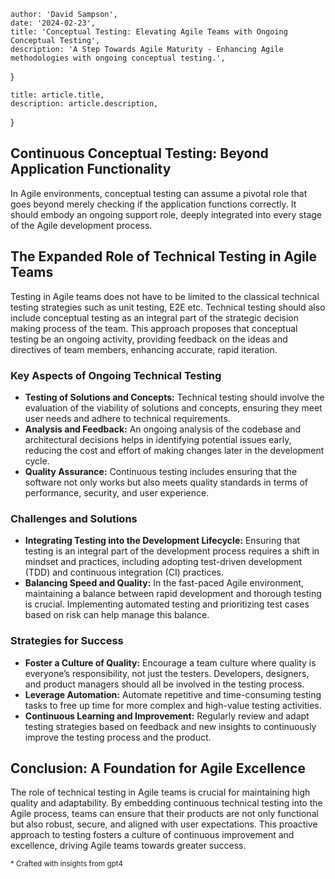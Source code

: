 
    author: 'David Sampson',
    date: '2024-02-23',
    title: 'Conceptual Testing: Elevating Agile Teams with Ongoing Conceptual Testing',
    description: 'A Step Towards Agile Maturity - Enhancing Agile methodologies with ongoing conceptual testing.',
}

    title: article.title,
    description: article.description,
}


## Continuous Conceptual Testing: Beyond Application Functionality

In Agile environments, conceptual testing can assume a pivotal role that goes beyond merely checking if the application functions correctly. It should embody an ongoing support role, deeply integrated into every stage of the Agile development process.

## The Expanded Role of Technical Testing in Agile Teams

Testing in Agile teams does not have to be limited to the classical technical testing strategies such as unit testing, E2E etc. Technical testing should also include conceptual testing as an integral part of the strategic decision making process of the team. This approach proposes that conceptual testing be an ongoing activity, providing feedback on the ideas and directives of team members, enhancing accurate, rapid iteration.

### Key Aspects of Ongoing Technical Testing

- **Testing of Solutions and Concepts:** Technical testing should involve the evaluation of the viability of solutions and concepts, ensuring they meet user needs and adhere to technical requirements.
- **Analysis and Feedback:** An ongoing analysis of the codebase and architectural decisions helps in identifying potential issues early, reducing the cost and effort of making changes later in the development cycle.
- **Quality Assurance:** Continuous testing includes ensuring that the software not only works but also meets quality standards in terms of performance, security, and user experience.

### Challenges and Solutions

- **Integrating Testing into the Development Lifecycle:** Ensuring that testing is an integral part of the development process requires a shift in mindset and practices, including adopting test-driven development (TDD) and continuous integration (CI) practices.
- **Balancing Speed and Quality:** In the fast-paced Agile environment, maintaining a balance between rapid development and thorough testing is crucial. Implementing automated testing and prioritizing test cases based on risk can help manage this balance.

### Strategies for Success

- **Foster a Culture of Quality:** Encourage a team culture where quality is everyone’s responsibility, not just the testers. Developers, designers, and product managers should all be involved in the testing process.
- **Leverage Automation:** Automate repetitive and time-consuming testing tasks to free up time for more complex and high-value testing activities.
- **Continuous Learning and Improvement:** Regularly review and adapt testing strategies based on feedback and new insights to continuously improve the testing process and the product.

## Conclusion: A Foundation for Agile Excellence

The role of technical testing in Agile teams is crucial for maintaining high quality and adaptability. By embedding continuous technical testing into the Agile process, teams can ensure that their products are not only functional but also robust, secure, and aligned with user expectations. This proactive approach to testing fosters a culture of continuous improvement and excellence, driving Agile teams towards greater success.

<small>* Crafted with insights from gpt4</small>
